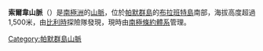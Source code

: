 '''索爾韋山脈'''（{{lang-en|Solvay Mountains}}）是[[南極洲|南極洲]]的[[山脈|山脈]]，位於[[帕默群島|帕默群島]]的[[布拉班特島|布拉班特島]]南部，海拔高度超過1,500米，由[[比利時|比利時]]探險隊發現，現時由[[南極條約體系|南極條約體系]]管理。

{{coord|64|25|S|62|32|W|region:AQ_type:mountain_dim:50000|display=title}}

{{DEFAULTSORT:Solvay Mountains}}
[[Category:帕默群島山脈|Category:帕默群島山脈]]


{{PalmerArchipelago-geo-stub}}
